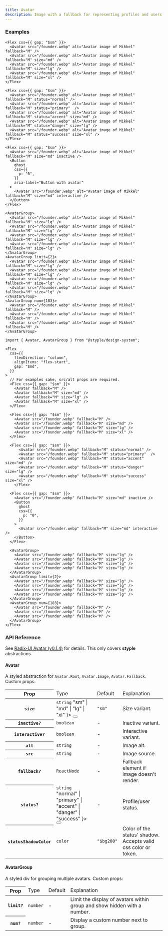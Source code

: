 ```yaml
---
title: Avatar
description: Image with a fallback for representing profiles and users.
---
```


### Examples

<Preview>
  <Flex
    css={{
      flexDirection: "column",
      alignItems: "flex-start",
      gap: "$md",
    }}
  >
    <Flex css={{ gap: "$sm" }}>
      <Avatar fallback="M" />
      <Avatar fallback="M" size="md" />
      <Avatar fallback="M" size="lg" />
      <Avatar fallback="M" size="xl" />
    </Flex>
    
    <Flex css={{ gap: "$sm" }}>
      <Avatar src="/founder.webp" alt="Avatar image of Mikkel" fallback="M" />
      <Avatar src="/founder.webp" alt="Avatar image of Mikkel" fallback="M" size="md" />
      <Avatar src="/founder.webp" alt="Avatar image of Mikkel" fallback="M" size="lg" />
      <Avatar src="/founder.webp" alt="Avatar image of Mikkel" fallback="M" size="xl" />
    </Flex>

    <Flex css={{ gap: "$sm" }}>
      <Avatar src="/founder.webp" alt="Avatar image of Mikkel" fallback="M" status="normal" />
      <Avatar src="/founder.webp" alt="Avatar image of Mikkel" fallback="M" status="primary"  />
      <Avatar src="/founder.webp" alt="Avatar image of Mikkel" fallback="M" status="accent" size="md" />
      <Avatar src="/founder.webp" alt="Avatar image of Mikkel" fallback="M" status="danger" size="lg" />
      <Avatar src="/founder.webp" alt="Avatar image of Mikkel" fallback="M" status="success" size="xl" />
    </Flex>

    <Flex css={{ gap: "$sm" }}>
      <Avatar src="/founder.webp" alt="Avatar image of Mikkel" fallback="M" size="md" inactive />
      <Button
        ghost
        css={{
          p: "0",
        }}
        aria-label="Button with avatar"
      >
        <Avatar src="/founder.webp" alt="Avatar image of Mikkel" fallback="M" size="md" interactive />
      </Button>
    </Flex>

    <AvatarGroup>
      <Avatar src="/founder.webp" alt="Avatar image of Mikkel" fallback="M" size="lg" />
      <Avatar src="/founder.webp" alt="Avatar image of Mikkel" fallback="M" size="lg" />
      <Avatar src="/founder.webp" alt="Avatar image of Mikkel" fallback="M" size="lg" />
      <Avatar src="/founder.webp" alt="Avatar image of Mikkel" fallback="M" size="lg" />
    </AvatarGroup>
    <AvatarGroup limit={2}>
      <Avatar src="/founder.webp" alt="Avatar image of Mikkel" fallback="M" size="lg" />
      <Avatar src="/founder.webp" alt="Avatar image of Mikkel" fallback="M" size="lg" />
      <Avatar src="/founder.webp" alt="Avatar image of Mikkel" fallback="M" size="lg" />
      <Avatar src="/founder.webp" alt="Avatar image of Mikkel" fallback="M" size="lg" />
    </AvatarGroup>
    <AvatarGroup num={183}>
      <Avatar src="/founder.webp" alt="Avatar image of Mikkel" fallback="M" />
      <Avatar src="/founder.webp" alt="Avatar image of Mikkel" fallback="M" />
      <Avatar src="/founder.webp" alt="Avatar image of Mikkel" fallback="M" />
    </AvatarGroup>
  </Flex>
</Preview>

```tsx outline=true
import { Avatar, AvatarGroup } from "@styple/design-system";

<Flex
  css={{
    flexDirection: "column",
    alignItems: "flex-start",
    gap: "$md",
  }}
>
  // For examples sake, src/alt props are required.
  <Flex css={{ gap: "$sm" }}>
    <Avatar fallback="M" />
    <Avatar fallback="M" size="md" />
    <Avatar fallback="M" size="lg" />
    <Avatar fallback="M" size="xl" />
  </Flex>
  
  <Flex css={{ gap: "$sm" }}>
    <Avatar src="/founder.webp" fallback="M" />
    <Avatar src="/founder.webp" fallback="M" size="md" />
    <Avatar src="/founder.webp" fallback="M" size="lg" />
    <Avatar src="/founder.webp" fallback="M" size="xl" />
  </Flex>

  <Flex css={{ gap: "$sm" }}>
      <Avatar src="/founder.webp" fallback="M" status="normal" />
      <Avatar src="/founder.webp" fallback="M" status="primary"  />
      <Avatar src="/founder.webp" fallback="M" status="accent" size="md" />
      <Avatar src="/founder.webp" fallback="M" status="danger" size="lg" />
      <Avatar src="/founder.webp" fallback="M" status="success" size="xl" />
    </Flex>

  <Flex css={{ gap: "$sm" }}>
    <Avatar src="/founder.webp" fallback="M" size="md" inactive />
    <Button
      ghost
      css={{
        p: "0",
      }}
    >
      <Avatar src="/founder.webp" fallback="M" size="md" interactive />
    </Button>
  </Flex>

  <AvatarGroup>
    <Avatar src="/founder.webp" fallback="M" size="lg" />
    <Avatar src="/founder.webp" fallback="M" size="lg" />
    <Avatar src="/founder.webp" fallback="M" size="lg" />
    <Avatar src="/founder.webp" fallback="M" size="lg" />
  </AvatarGroup>
  <AvatarGroup limit={2}>
    <Avatar src="/founder.webp" fallback="M" size="lg" />
    <Avatar src="/founder.webp" fallback="M" size="lg" />
    <Avatar src="/founder.webp" fallback="M" size="lg" />
    <Avatar src="/founder.webp" fallback="M" size="lg" />
  </AvatarGroup>
  <AvatarGroup num={183}>
    <Avatar src="/founder.webp" fallback="M" />
    <Avatar src="/founder.webp" fallback="M" />
    <Avatar src="/founder.webp" fallback="M" />
  </AvatarGroup>
</Flex>
```

### API Reference

See [Radix-UI Avatar (v0.1.4)](https://www.radix-ui.com/docs/primitives/components/avatar) for details. This only covers **styple** abstractions.

#### Avatar

A styled abstraction for `Avatar.Root`, `Avatar.Image`, `Avatar.Fallback`. Custom props:

<Table>
  <Thead>
    <Tr>
      <Th>Prop</Th>
      <Td>Type</Td>
      <Td>Default</Td>
      <Td>Explanation</Td>
    </Tr>
  </Thead>
  <Tbody>
    <Tr>
      <Th>
        <Code>size</Code>
      </Th>
      <Td>
        <Code color="normal">string</Code>
        <Popover content={
          <Code color="normal">"sm" | "md" | "lg" | "xl"</Code>
        }>
          <Button highlight size="circle" aria-label="Expanded prop type toggle" css={{
            size: "24px",
            p: 0,
            ml: "$xs",
            lineHeight: 0
          }}><Info size={16} style={{ verticalAlign: "middle" }} /></Button>
        </Popover>
      </Td>
      <Td><Code color="normal">"sm"</Code></Td>
      <Td><Text>Size variant.</Text></Td>
    </Tr>
    <Tr>
      <Th>
        <Code>inactive?</Code>
      </Th>
      <Td>
        <Code color="normal">boolean</Code>
      </Td>
      <Td>-</Td>
      <Td><Text>Inactive variant.</Text></Td>
    </Tr>
    <Tr>
      <Th>
        <Code>interactive?</Code>
      </Th>
      <Td>
        <Code color="normal">boolean</Code>
      </Td>
      <Td>-</Td>
      <Td><Text>Interactive variant.</Text></Td>
    </Tr>
    <Tr>
      <Th>
        <Code>alt</Code>
      </Th>
      <Td>
        <Code color="normal">string</Code>
      </Td>
      <Td>-</Td>
      <Td><Text>Image alt.</Text></Td>
    </Tr>
    <Tr>
      <Th>
        <Code>src</Code>
      </Th>
      <Td>
        <Code color="normal">string</Code>
      </Td>
      <Td>-</Td>
      <Td><Text>Image source.</Text></Td>
    </Tr>
    <Tr>
      <Th>
        <Code>fallback?</Code>
      </Th>
      <Td>
        <Code color="normal">ReactNode</Code>
      </Td>
      <Td>-</Td>
      <Td><Text>Fallback element if image doesn't render.</Text></Td>
    </Tr>
    <Tr>
      <Th>
        <Code>status?</Code>
      </Th>
      <Td>
        <Code color="normal">string</Code>
        <Popover content={
          <Code color="normal">"normal" | "primary" | "accent" | "danger" | "success"</Code>
        }>
          <Button highlight size="circle" aria-label="Expanded prop type toggle" css={{
            size: "24px",
            p: 0,
            ml: "$xs",
            lineHeight: 0
          }}><Info size={16} style={{ verticalAlign: "middle" }} /></Button>
        </Popover>
      </Td>
      <Td>-</Td>
      <Td><Text>Profile/user status.</Text></Td>
    </Tr>
    <Tr>
      <Th>
        <Code>statusShadowColor</Code>
      </Th>
      <Td>
        <Code color="normal">color</Code>
      </Td>
      <Td><Code color="normal">"$bg200"</Code></Td>
      <Td><Text>Color of the status' shadow. Accepts valid css color or token.</Text></Td>
    </Tr>
  </Tbody>
</Table>

#### AvatarGroup

A styled div for grouping multiple avatars. Custom props: 

<Table>
  <Thead>
    <Tr>
      <Th>Prop</Th>
      <Td>Type</Td>
      <Td>Default</Td>
      <Td>Explanation</Td>
    </Tr>
  </Thead>
  <Tbody>
    <Tr>
      <Th>
        <Code>limit?</Code>
      </Th>
      <Td>
        <Code color="normal">number</Code>
      </Td>
      <Td>-</Td>
      <Td><Text>Limit the display of avatars within group and show hidden with a number.</Text></Td>
    </Tr>
    <Tr>
      <Th>
        <Code>num?</Code>
      </Th>
      <Td>
        <Code color="normal">number</Code>
      </Td>
      <Td>-</Td>
      <Td><Text>Display a custom number next to group.</Text></Td>
    </Tr>
  </Tbody>
</Table>